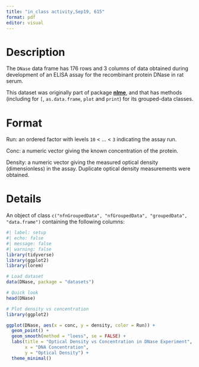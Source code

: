 ```yaml
---
title: "in_class activity,Sep19, 615"
format: pdf
editor: visual
---
```


# Description

The `DNase` data frame has 176 rows and 3 columns of data obtained during development of an ELISA assay for the recombinant protein DNase in rat serum.

This dataset was originally part of package [**nlme**](https://cran.r-project.org/package=nlme), and that has methods (including for `[`, `as.data.frame`, `plot` and `print`) for its grouped-data classes.

# Format

Run: an ordered factor with levels `10` \< ... \< `3` indicating the assay run.

Conc: a numeric vector giving the known concentration of the protein.

Density: a numeric vector giving the measured optical density (dimensionless) in the assay. Duplicate optical density measurements were obtained.

# Details

An object of class `c("nfnGroupedData", "nfGroupedData", "groupedData", "data.frame")` containing the following columns:

```r
#| label: setup
#| echo: false
#| message: false
#| warning: false
library(tidyverse)
library(ggplot2)
library(lorem)
```

```r
# Load dataset
data(DNase, package = "datasets")

# Quick look
head(DNase)

# Plot density vs concentration
library(ggplot2)

ggplot(DNase, aes(x = conc, y = density, color = Run)) +
  geom_point() +
  geom_smooth(method = "loess", se = FALSE) +
  labs(title = "Optical Density vs Concentration in DNase Experiment",
       x = "DNA Concentration",
       y = "Optical Density") +
  theme_minimal()
```
